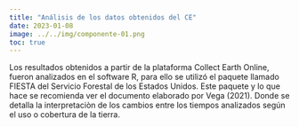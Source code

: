 ```yaml
---
title: "Análisis de los datos obtenidos del CE"
date: 2023-01-08
image: ../../img/componente-01.png
toc: true
---
```


Los resultados obtenidos a partir de la plataforma Collect Earth Online, fueron analizados en el software R, para ello se utilizó el paquete llamado FIESTA del Servicio Forestal de los Estados Unidos. Este paquete y lo que hace se recomienda ver el documento elaborado por Vega (2021). Donde se detalla la interpretaciòn de los cambios entre los tiempos analizados según el uso o cobertura de la tierra.
